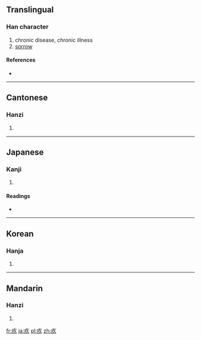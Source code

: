 ==Translingual==

===Han character===
{{Han char|rn=104|rad=疒|as=03|sn=8|four=0018<sub>7</sub>|canj=大弓人 (KNO)|ids=⿸[[疒]][[久]]}}

# chronic disease, chronic illness
# [[sorrow]]

====References====
* {{Han ref|kx=0769.130|dkj=22033|dj=1179.160|hdz=42661.020|uh=759A|ud=30106|bh=AAB9|bd=43705}}

----

==Cantonese==

===Hanzi===
{{yue-hanzi|jyut=|y=gau3}}

# {{defn|Cantonese|sort=疒03}}

----

==Japanese==

===Kanji===
{{ja-kanji|grade=|rs=疒03}}

# {{defn|Japanese|sort=疒03}}

====Readings====
* {{ja-readings|on=[[きゅう]] (kyū)|kun=[[やむ]] (yamu), [[やましい]] (yamashii)|nanori=}}

----

==Korean==

===Hanja===
{{ko-hanja|hangeul=구|eumhun=|rv=gu|mr=ku|y=kwu}}

# {{defn|Korean|sort=疒03}}

----

==Mandarin==

===Hanzi===
{{cmn-hanzi|pin=[[jiù]] ([[jiu4]]), [[yào]] ([[yao4]])|wg=chiu<sup>4</sup>, yao<sup>4</sup>}}

# {{defn|Mandarin|sort=疒03}}

[[fr:疚]]
[[ja:疚]]
[[pl:疚]]
[[zh:疚]]